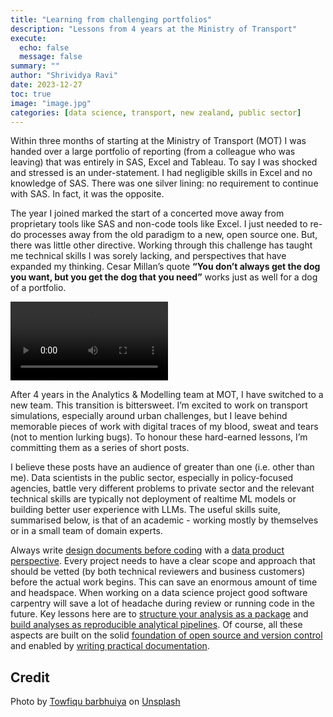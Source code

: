```yaml
---
title: "Learning from challenging portfolios"
description: "Lessons from 4 years at the Ministry of Transport"
execute:
  echo: false
  message: false
summary: ""
author: "Shrividya Ravi"
date: 2023-12-27
toc: true
image: "image.jpg"
categories: [data science, transport, new zealand, public sector]
---
```


Within three months of starting at the Ministry of Transport (MOT) I was handed over a large portfolio of reporting (from a colleague who was leaving) that was entirely in SAS, Excel and Tableau. To say I was shocked and stressed is an under-statement. I had negligible skills in Excel and no knowledge of SAS. There was one silver lining: no requirement to continue with SAS. In fact, it was the opposite. 

The year I joined marked the start of a concerted move away from proprietary tools like SAS and non-code tools like Excel. I just needed to re-do processes away from the old paradigm to a new, open source one. But, there was little other directive. Working through this challenge has taught me technical skills I was sorely lacking, and perspectives that have expanded my thinking. Cesar Millan's quote **"You don't always get the dog you want, but you get the dog that you need"** works just as well for a dog of a portfolio.  

![](dog-you-need-2.mp4){fig-align="center" width=50%}

After 4 years in the Analytics & Modelling team at MOT, I have switched to a new team. This transition is bittersweet. I'm excited to work on transport simulations, especially around urban challenges, but I leave behind memorable pieces of work with digital traces of my blood, sweat and tears (not to mention lurking bugs). To honour these hard-earned lessons, I'm committing them as a series of short posts. 

I believe these posts have an audience of greater than one (i.e. other than me). Data scientists in the public sector, especially in policy-focused agencies, battle very different problems to private sector and the relevant technical skills are typically not deployment of realtime ML models or building better user experience with LLMs. The useful skills suite, summarised below, is that of an academic - working mostly by themselves or in a small team of domain experts. 

Always write [design documents before coding](../design-documents/index.qmd) with a [data product perspective](../data-product-perspective/index.qmd). Every project needs to have a clear scope and approach that should be vetted (by both technical reviewers and business customers) before the actual work begins. This can save an enormous amount of time and headspace. When working on a data science project good software carpentry will save a lot of headache during review or running code in the future. Key lessons here are to [structure your analysis as a package](../analysis-as-package/index.qmd) and [build analyses as reproducible analytical pipelines](../analysis-as-rap/index.qmd). Of course, all these aspects are built on the solid [foundation of open source and version control](../open-source-vcs/index.qmd) and enabled by [writing practical documentation](../practical-docs/index.qmd). 

## Credit
Photo by <a href="https://unsplash.com/@towfiqu999999?utm_content=creditCopyText&utm_medium=referral&utm_source=unsplash">Towfiqu barbhuiya</a> on <a href="https://unsplash.com/photos/a-chalkboard-with-the-word-possible-written-on-it-Jxi526YIQgA?utm_content=creditCopyText&utm_medium=referral&utm_source=unsplash">Unsplash</a>
  
